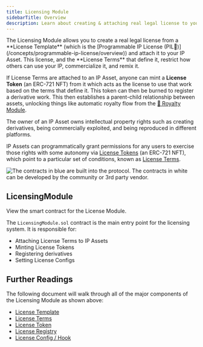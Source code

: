 ```yaml
---
title: Licensing Module
sidebarTitle: Overview
description: Learn about creating & attaching real legal license to your IP on Story
---
```


<Accordion title="Skip the Read - 1 Minute Summary" icon="circle-info">
  The Licensing Module allows you to create a real legal license from a **License Template** (which is the [Programmable IP License (PIL💊)](/concepts/programmable-ip-license/overview)) and attach it to your IP Asset. This license, and the **License Terms** that define it, restrict how others can use your IP, commercialize it, and remix it.

If License Terms are attached to an IP Asset, anyone can mint a **License Token** (an ERC-721 NFT) from it which acts as the license to use that work based on the terms that define it. This token can then be burned to register a derivative work. This then establishes a parent-child relationship between assets, unlocking things like automatic royalty flow from the [💸 Royalty Module](/concepts/royalty-module/overview).

</Accordion>

The owner of an IP Asset owns intellectual property rights such as creating derivatives, being commercially exploited, and being reproduced in different platforms.

IP Assets can programmatically grant permissions for any users to exercise those rights with some autonomy via [License Tokens](/concepts/licensing-module/license-token) (an ERC-721 NFT), which point to a particular set of conditions, known as [License Terms](/concepts/licensing-module/license-terms).

<Frame caption="Blue: contracts built into the protocol. White: contracts developed by the community or 3rd party vendor.">
  <img
    src="https://files.readme.io/3be1037-Screenshot_2024-05-07_at_17.52.53.png"
    alt="The contracts in blue are built into the protocol. The contracts in white can be developed by the community or 3rd party vendor."
    className="mx-auto"
  />
</Frame>

## LicensingModule

<CardGroup cols={1}>
  <Card
    title="LicensingModule.sol"
    href="https://github.com/storyprotocol/protocol-core-v1/blob/main/contracts/modules/licensing/LicensingModule.sol"
    icon="scroll"
    color="#ccb092"
  >
    View the smart contract for the License Module.
  </Card>
</CardGroup>

The `LicensingModule.sol` contract is the main entry point for the licensing system. It is responsible for:

- Attaching License Terms to IP Assets
- Minting License Tokens
- Registering derivatives
- Setting License Configs

## Further Readings

The following document will walk through all of the major components of the Licensing Module as shown above:

- [License Template](/concepts/licensing-module/license-template)
- [License Terms](/concepts/licensing-module/license-terms)
- [License Token](/concepts/licensing-module/license-token)
- [License Registry](/concepts/registry/license-registry)
- [License Config / Hook](/concepts/licensing-module/license-config-hook)
